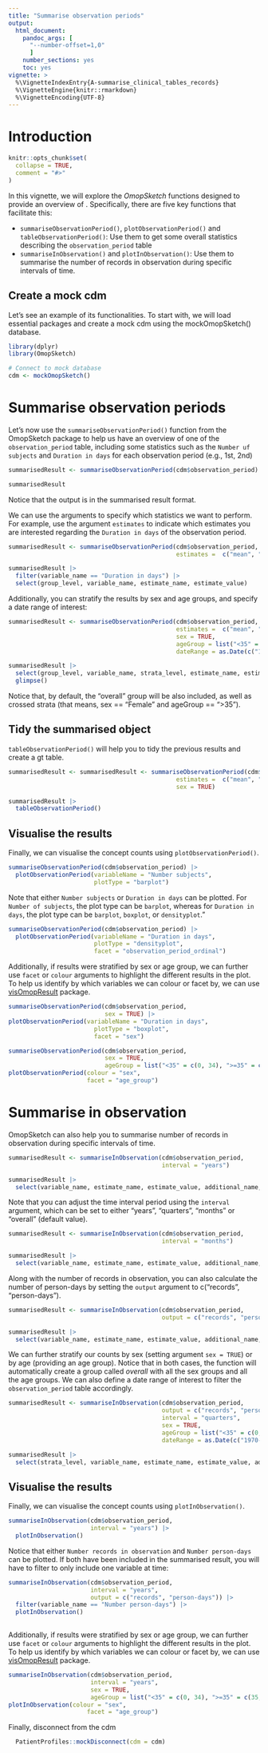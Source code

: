 ```yaml
---
title: "Summarise observation periods"
output: 
  html_document:
    pandoc_args: [
      "--number-offset=1,0"
      ]
    number_sections: yes
    toc: yes
vignette: >
  %\VignetteIndexEntry{A-summarise_clinical_tables_records}
  %\VignetteEngine{knitr::rmarkdown}
  %\VignetteEncoding{UTF-8}
---
```


# Introduction

```r
knitr::opts_chunk$set(
  collapse = TRUE,
  comment = "#>"
)
```

In this vignette, we will explore the *OmopSketch* functions designed to provide an overview of .
Specifically, there are five key functions that facilitate this:

-   `summariseObservationPeriod()`, `plotObservationPeriod()` and `tableObservationPeriod()`: Use them to get some overall statistics describing the `observation_period` table
-   `summariseInObservation()` and `plotInObservation()`: Use them to summarise the number of records in observation during specific intervals of time.

## Create a mock cdm

Let's see an example of its functionalities. To start with, we will load essential packages and create a mock cdm using the mockOmopSketch() database.

```r
library(dplyr)
library(OmopSketch)

# Connect to mock database
cdm <- mockOmopSketch()
```

# Summarise observation periods

Let's now use the `summariseObservationPeriod()` function from the OmopSketch package to help us have an overview of one of the `observation_period` table, including some statistics such as the `Number uf subjects` and `Duration in days` for each observation period (e.g., 1st, 2nd)

```r
summarisedResult <- summariseObservationPeriod(cdm$observation_period)

summarisedResult 
```

Notice that the output is in the summarised result format.

We can use the arguments to specify which statistics we want to perform. For example, use the argument `estimates` to indicate which estimates you are interested regarding the `Duration in days` of the observation period.

```r
summarisedResult <- summariseObservationPeriod(cdm$observation_period,
                                               estimates =  c("mean", "sd", "q05", "q95"))

summarisedResult |> 
  filter(variable_name == "Duration in days") |>
  select(group_level, variable_name, estimate_name, estimate_value)
```


Additionally, you can stratify the results by sex and age groups, and specify a date range of interest:

```r
summarisedResult <- summariseObservationPeriod(cdm$observation_period,
                                               estimates =  c("mean", "sd", "q05", "q95"),
                                               sex = TRUE,
                                               ageGroup = list("<35" = c(0, 34), ">=35" = c(35, Inf)), 
                                               dateRange = as.Date(c("1970-01-01", "2010-01-01")))

summarisedResult |> 
  select(group_level, variable_name, strata_level, estimate_name, estimate_value) |> 
  glimpse()
```

Notice that, by default, the "overall" group will be also included, as well as crossed strata (that means, sex == "Female" and ageGroup == "\>35").


## Tidy the summarised object

`tableObservationPeriod()` will help you to tidy the previous results and create a gt table.

```r
summarisedResult <- summarisedResult <- summariseObservationPeriod(cdm$observation_period,
                                               estimates =  c("mean", "sd", "q05", "q95"), 
                                               sex = TRUE)

summarisedResult |> 
  tableObservationPeriod()
```
## Visualise the results 
Finally, we can visualise the concept counts using `plotObservationPeriod()`. 

```r
summariseObservationPeriod(cdm$observation_period) |> 
  plotObservationPeriod(variableName = "Number subjects",
                        plotType = "barplot")

```         
Note that either `Number subjects` or `Duration in days` can be plotted. For `Number of subjects`, the plot type can be `barplot`, whereas for `Duration in days`, the plot type can be `barplot`, `boxplot`, or `densityplot`."

```r
summariseObservationPeriod(cdm$observation_period) |> 
  plotObservationPeriod(variableName = "Duration in days",
                        plotType = "densityplot", 
                        facet = "observation_period_ordinal")
```

Additionally, if results were stratified by sex or age group, we can further use `facet` or `colour` arguments to highlight the different results in the plot. To help us identify by which variables we can colour or facet by, we can use [visOmopResult](https://darwin-eu.github.io/visOmopResults/) package.

```r
summariseObservationPeriod(cdm$observation_period,
                           sex = TRUE) |> 
plotObservationPeriod(variableName = "Duration in days",
                        plotType = "boxplot",
                        facet = "sex")

summariseObservationPeriod(cdm$observation_period,
                           sex = TRUE,
                           ageGroup = list("<35" = c(0, 34), ">=35" = c(35, Inf))) |> 
plotObservationPeriod(colour = "sex", 
                      facet = "age_group")


```
# Summarise in observation 

OmopSketch can also help you to summarise number of records in observation during specific intervals of time.

```r
summarisedResult <- summariseInObservation(cdm$observation_period, 
                                           interval = "years")                                        

summarisedResult |>
  select(variable_name, estimate_name, estimate_value, additional_name, additional_level)
```

Note that you can adjust the time interval period using the `interval` argument, which can be set to either "years", "quarters", "months" or "overall" (default value). 

```r
summarisedResult <- summariseInObservation(cdm$observation_period, 
                                           interval = "months")                                        

summarisedResult |>
  select(variable_name, estimate_name, estimate_value, additional_name, additional_level)
```

Along with the number of records in observation, you can also calculate the number of person-days by setting the `output` argument to c("records", "person-days").

```r
summarisedResult <- summariseInObservation(cdm$observation_period, 
                                           output = c("records", "person-days"))                                        

summarisedResult |>
  select(variable_name, estimate_name, estimate_value, additional_name, additional_level)
```

We can further stratify our counts by sex (setting argument `sex = TRUE`) or by age (providing an age group). Notice that in both cases, the function will automatically create a group called *overall* with all the sex groups and all the age groups. We can also define a date range of interest to filter the `observation_period` table accordingly.

```r
summarisedResult <- summariseInObservation(cdm$observation_period, 
                                           output = c("records", "person-days"),
                                           interval = "quarters",
                                           sex = TRUE, 
                                           ageGroup = list("<35" = c(0, 34), ">=35" = c(35, Inf)), 
                                           dateRange = as.Date(c("1970-01-01", "2010-01-01")))                                        

summarisedResult |>
  select(strata_level, variable_name, estimate_name, estimate_value, additional_name, additional_level)
```
## Visualise the results 
Finally, we can visualise the concept counts using `plotInObservation()`. 

```r
summariseInObservation(cdm$observation_period, 
                       interval = "years") |> 
  plotInObservation()

```         
Notice that either `Number records in observation` and `Number person-days` can be plotted. If both have been included in the summarised result, you will have to filter to only include one variable at time:

```r
summariseInObservation(cdm$observation_period, 
                       interval = "years",
                       output = c("records", "person-days")) |> 
  filter(variable_name == "Number person-days") |>
  plotInObservation()
  
```

Additionally, if results were stratified by sex or age group, we can further use `facet` or `colour` arguments to highlight the different results in the plot. To help us identify by which variables we can colour or facet by, we can use [visOmopResult](https://darwin-eu.github.io/visOmopResults/) package.

```r

summariseInObservation(cdm$observation_period,
                       interval = "years",
                       sex = TRUE,
                       ageGroup = list("<35" = c(0, 34), ">=35" = c(35, Inf))) |> 
plotInObservation(colour = "sex", 
                      facet = "age_group")


```
Finally, disconnect from the cdm

```r
  PatientProfiles::mockDisconnect(cdm = cdm)
```
